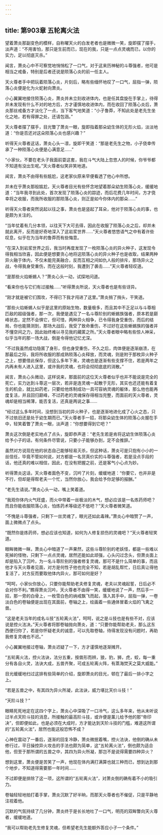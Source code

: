```yaml
---
---
---
```

title: 第903章 五轮离火法
---



望着萧炎那副变色的模样，自称曜天火的白发老者也是微微一笑，旋即摆了摆手，淡声道：“不用害怕，那只是生前而已，现在的我，只是一点点灵魂而已，以你的实力，足以彻底灭杀。”

闻言，萧炎心中不可察觉地悄悄松了一口气，对于这来历神秘的斗尊强者，他可是相当之戒备，特别是后者还说是陨落心炎的前一任主人。

天火尊者手中把玩着陨落心炎，片刻后，略有些缅怀地叹了一口气，屈指一弹，陨落心炎便是化为火蛇射向萧炎。

小心翼翼地接住陨落心炎，萧炎并未立刻收进体内，也是任其盘旋在手掌上，待得并未发现有什么不对的地方后，方才谨慎地收进体内，而在收回了陨落心炎后，萧炎那丝戒备方才淡化了一点，当下客气地笑道：“小子鲁莽，不知此处是老先生坐化之地，若有得罪之处，还请包涵。”

天火尊者摆了摆手，目光瞥了萧炎一眼，旋即指着那朵幼生体的无形火焰，淡淡地道：“你是否还对这朵陨落心炎也感兴趣？”

听得天火尊者这话，萧炎心头一凛，旋即干笑道：“那是老先生之物，小子侥幸传承了一种陨落心炎便是心满意足……”

“小家伙，不要在老头子我面前耍这套，我在斗气大陆上忽悠人的时候，你爷爷都不知道有没出生呢。”天火尊者似笑非笑地道。

闻言，萧炎不由得有些尴尬，这老家伙原来早便看透了他心中所想。

并未在乎萧炎那般尴尬，天火尊者目光有些怀念地望着那朵幼生陨落心炎，缓缓地道：“当年我寻到此处，首次发现了陨落心炎的踪迹，而后花费几年时间，方才侥幸将之收服，而我所收服的那陨落心炎，则正是如今你体内的那朵……”

听得天火尊者突然说起以往之事，萧炎也是竖起了耳朵，他对于陨落心炎的事，也是颇为关注的。

“当年仗着有几分本领，以往天下大可去得，因此在收服了陨落心炎之后，却并未就此离开，反而是好奇地深入了这岩浆世界……”天火尊者悠悠语气之中有着许些叹息，似乎在为当年的鲁莽而有些悔意。

“在深入到岩浆世界之后，我当时再度发现了一枚陨落心炎的异火种子，这发现令得我相当欣喜，因此便是想要贪心地将这陨落心炎的异火种子也是收取，结果两种异火融于体内，不仅未能完美融合，反而互相之间如仇人般的排斥，那场异火之战，令得我身受重伤，而在这般时刻，我遭到了袭击……”天火尊者轻叹道。

“是那些火焰蜥蜴人？”萧炎心头一动，试探地问道。

“看来你也与它们有过接触……”听得萧炎所说，天火尊者也是有些讶异。

“刚才就是被它们围攻，不得已下我才闯进了这里。”萧炎捎了捎头，干笑道。

“那些火焰蜥蜴人似乎是这里的原始生物，数量极多，而且其中不乏足以与斗尊相匹敌的超级强者，那一次，我便是遇见了一名斗尊阶别的蜥蜴族强者，原本若是巅峰状态，定然不会惧它，但可惜，两种异火相争，已令得我身受重伤，而后的结局，你也能猜测到，那场大战后，我受了致命重伤，不过好在这些蜥蜴族的强者并不懂空间之力，因此始终难以寻见我的藏匿之所。”天火尊者眼中略有些惊人神采，似乎当年的那一场大战，倒是令得他记忆尤深。

“不过我虽然成功隐匿了身形，但也身受重伤，不久之后，肉体便是逐渐崩溃，在那最后之际，我将所收服的那成熟陨落心炎释放，而灵魂，则是附于那枚异火种子之上，想要借此保存，但这么多年下来，灵魂也是逐渐有些支撑不住，若是两年之内再未有人进入这里，或许我的灵魂，也将会彻彻底底的消散。”

闻言，萧炎心头微动，这样说来，那面前的这位天火尊者似乎也并不能说是完全的死亡，实力达到斗尊这一层次，若非是连灵魂一起散于无形，其实也还还能有着复生的机会，就比如药老，只要给他炼制成功一具可容纳灵魂的躯体，那么他也能再度复活，并且回归巅峰，不过药老的灵魂保存得相当完整，而面前的天火尊者，灵魂却是相当稀薄，能否复活，还真是两说之事……

“经过这么多年时间，没想到当初的异火种子，也是逐渐地进化成了心火之态，只不过依旧还是处于幼生期而已。”天火尊者手一招，将那朵幼生体的陨落心炎握在手中，轻笑着瞥了萧炎一眼，淡声道：“你想要得到它吧？”

萧炎这次倒是老实地点了点头，旋即恭声道：“老先生若是肯将这幼生体陨落心炎给予小子的话，有何条件尽管说，只要小子能够办到，定不会推辞。”

虽然对方说现在他的状态自己能够轻易灭杀，但这种话，萧炎可是只抱有小小的一丝信任，毕竟不管如何说，对方都是一名货真价实的斗尊强者，若是没点手段的话，他还真的难以相信，因此，在没有把握之前，还是客气小心点为妙。

听得萧炎这话，天火尊者面色不变，沉吟了片刻，缓缓地道：“你要它，也并非是不行，但却是得帮老夫一个忙，当然你放心，我会给予你足够的报酬。”

“老先生请说。”萧炎心头一动，嘴上笑着道。

“我观你体内火气旺盛，而火中带着一丝极淡的木气，想必应该是一名炼药师吧？而且你能收服陨落心炎，怕炼药术等级还不低吧？”天火尊者微笑道。

“不愧是斗尊强者，只剩下一丝灵魂了，眼光还如此毒辣。”萧炎心中暗赞了一声，面上微微点了点头。

“既然你是炼药师，想必应该也知道，如何为人修复损伤的灵魂吧？”天火尊者轻笑道。

眼眸微微一眯，萧炎心中暗道了一声果然，这些斗尊阶别的老妖怪，都是一些难以死掉的怪物，只剩下一点点灵魂，居然还能如此顽强，心头闪过念头，但萧炎面上却是陷入了沉吟，为一名斗尊阶别的强者修复灵魂，那可不是什么简单的事，而且他才与天火尊者见面，对方是何性子他也完全不知，若是胡乱帮忙，日后真让得他复活了，对方反而要取他体内异火，那可如何是好？

“呵呵，小家伙你放心，只要你能帮助老夫修复灵魂，老夫以灵魂起誓，日后必不会对你不利。”瞧得萧炎沉吟，天火尊者不由得一笑，缓缓地说了一声，然后手一招，那一旁的白骨上，一枚雪白色的纳戒飘飞而起，落入其手中，屈指一弹，一卷淡白色的卷轴便是出现在其面前，卷轴之上，绘画着一些通体冒着火焰的飞禽之兽。

“这是老夫当年的成名斗技“五轮离火法”，呵呵，说之是斗技也是有些不对，应该说是控火法决。”天火尊者将那卷轴抛向萧炎，道：“只要你能帮助老夫，那么这东西便归你了，若是你怀疑老夫的诚意，可以先取卷轴，待得发现没有问题时，再助我修复灵魂也不迟。”

小心翼翼地接过卷轴，萧炎迟疑了一下，方才谨慎地逐渐摊开。

“五轮离火法，控火法诀，法分五重，按兽形而辨，狼，豹，狮，虎，蛟，每一重分有各自火灵，法诀大成，五兽齐聚，可成五轮离火阵，有蒸海焚天之莫大威能。”

目光缓缓地扫过这排有些简单的介绍，旋即萧炎的目光，顿在了最后一排小字之上。

“若是五兽之中，有其四为异火所凝，此法诀，威力堪比天价斗技！”

“天阶斗技？”

眼睛死死地定在这四个字上，萧炎心中深吸了一口冷气，这么多年来，他从未听说过半点天阶斗技的消息，所接触的最高阶斗技，或许便是薰儿给予他的那“帝印决”，但即便如此，也是必须在大成时，方才能达到天阶斗技的门槛，难道这所谓的“五轮离火法”，居然也能这般恐怖不成？

心神在震动了一番后，逐渐的回复冷静，萧炎微抿着嘴，控火法诀，他倒的确从未修行过，平日操控异火攻击的手法也颇为简单，这“五轮离火法”，倒也颇为适合他，但至于那所谓的五兽之中，其四为异火所凝，那岂不是说得需要四种异火？

想到这里，萧炎便是苦笑了一声，他现在体内满打满算也就三种而已，想到达到那个地步，不知道得需要那一年时间……

不过即便是排除了这一项，这所谓的“五轮离火法”，对萧炎倒的确有着不小的吸引力。

卷轴轻轻地拍打着手掌，萧炎沉默了好半晌，而那天火尊者也不催促，只是平静地注视着他。

沉默的气氛持续了几分钟，萧炎终于是长长地吐了一口气，明亮的双眸瞥向天火尊者，缓缓地道。

“我可以帮助老先生修复灵魂，但希望老先生能额外答应小子一个条件。”